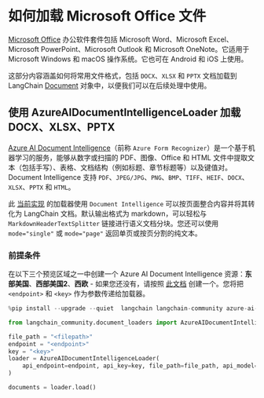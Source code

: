 # 如何加载 Microsoft Office 文件

[Microsoft Office](https://www.office.com/) 办公软件套件包括 Microsoft Word、Microsoft Excel、Microsoft PowerPoint、Microsoft Outlook 和 Microsoft OneNote。它适用于 Microsoft Windows 和 macOS 操作系统。它也可在 Android 和 iOS 上使用。

这部分内容涵盖如何将常用文件格式，包括 `DOCX`、`XLSX` 和 `PPTX` 文档加载到 LangChain [Document](https://api.python.langchain.com/en/latest/documents/langchain_core.documents.base.Document.html#langchain_core.documents.base.Document) 对象中，以便我们可以在后续处理中使用。

## 使用 AzureAIDocumentIntelligenceLoader 加载 DOCX、XLSX、PPTX

[Azure AI Document Intelligence](https://aka.ms/doc-intelligence)（前称 `Azure Form Recognizer`）是一个基于机器学习的服务，能够从数字或扫描的 PDF、图像、Office 和 HTML 文件中提取文本（包括手写）、表格、文档结构（例如标题、章节标题等）以及键值对。Document Intelligence 支持 `PDF`、`JPEG/JPG`、`PNG`、`BMP`、`TIFF`、`HEIF`、`DOCX`、`XLSX`、`PPTX` 和 `HTML`。

此 [当前实现](https://aka.ms/di-langchain) 的加载器使用 `Document Intelligence` 可以按页面整合内容并将其转化为 LangChain 文档。默认输出格式为 markdown，可以轻松与 `MarkdownHeaderTextSplitter` 链接进行语义文档分块。您还可以使用 `mode="single"` 或 `mode="page"` 返回单页或按页分割的纯文本。

### 前提条件

在以下三个预览区域之一中创建一个 Azure AI Document Intelligence 资源：**东部美国**、**西部美国2**、**西欧** - 如果您还没有，请按照 [此文档](https://learn.microsoft.com/azure/ai-services/document-intelligence/create-document-intelligence-resource?view=doc-intel-4.0.0) 创建一个。您将把 `<endpoint>` 和 `<key>` 作为参数传递给加载器。

```python
%pip install --upgrade --quiet  langchain langchain-community azure-ai-documentintelligence

from langchain_community.document_loaders import AzureAIDocumentIntelligenceLoader

file_path = "<filepath>"
endpoint = "<endpoint>"
key = "<key>"
loader = AzureAIDocumentIntelligenceLoader(
    api_endpoint=endpoint, api_key=key, file_path=file_path, api_model="prebuilt-layout"
)

documents = loader.load()
```